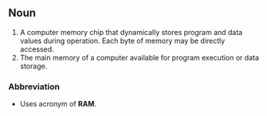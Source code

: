 == Noun ==
#A computer memory chip that dynamically stores program and data values during operation. Each byte of memory may be directly accessed.
#The main memory of a computer available for program execution or data storage.
=== Abbreviation ===
*Uses acronym of '''RAM'''.